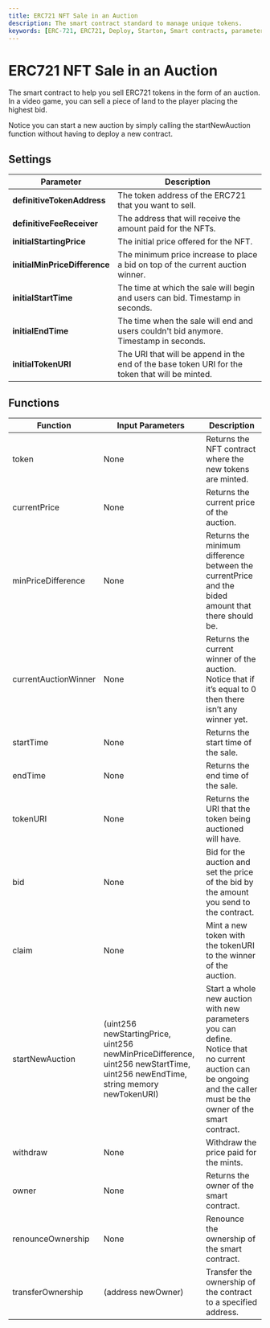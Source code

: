 ```yaml
---
title: ERC721 NFT Sale in an Auction
description: The smart contract standard to manage unique tokens.
keywords: [ERC-721, ERC721, Deploy, Starton, Smart contracts, parameters, functions]
---
```


# ERC721 NFT Sale in an Auction

The smart contract to help you sell ERC721 tokens in the form of an auction. In a video game, you can sell a piece of land to the player placing the highest bid.

Notice you can start a new auction by simply calling the startNewAuction function without having to deploy a new contract.

## Settings

| Parameter                     | Description                                                                                     |
| ----------------------------- | ----------------------------------------------------------------------------------------------- |
| **definitiveTokenAddress**    | The token address of the ERC721 that you want to sell.                                          |
| **definitiveFeeReceiver**     | The address that will receive the amount paid for the NFTs.                                     |
| **initialStartingPrice**      | The initial price offered for the NFT.                                                          |
| **initialMinPriceDifference** | The minimum price increase to place a bid on top of the current auction winner.                 |
| **initialStartTime**          | The time at which the sale will begin and users can bid. Timestamp in seconds.                  |
| **initialEndTime**            | The time when the sale will end and users couldn't bid anymore. Timestamp in seconds.           |
| **initialTokenURI**           | The URI that will be append in the end of the base token URI for the token that will be minted. |

## Functions

| Function             | Input Parameters                                                                                                               | Description                                                                                                                                                         |
| -------------------- | ------------------------------------------------------------------------------------------------------------------------------ | ------------------------------------------------------------------------------------------------------------------------------------------------------------------- |
| token                | None                                                                                                                           | Returns the NFT contract where the new tokens are minted.                                                                                                           |
| currentPrice         | None                                                                                                                           | Returns the current price of the auction.                                                                                                                           |
| minPriceDifference   | None                                                                                                                           | Returns the minimum difference between the currentPrice and the bided amount that there should be.                                                                  |
| currentAuctionWinner | None                                                                                                                           | Returns the current winner of the auction. Notice that if it’s equal to 0 then there isn’t any winner yet.                                                          |
| startTime            | None                                                                                                                           | Returns the start time of the sale.                                                                                                                                 |
| endTime              | None                                                                                                                           | Returns the end time of the sale.                                                                                                                                   |
| tokenURI             | None                                                                                                                           | Returns the URI that the token being auctioned will have.                                                                                                           |
| bid                  | None                                                                                                                           | Bid for the auction and set the price of the bid by the amount you send to the contract.                                                                            |
| claim                | None                                                                                                                           | Mint a new token with the tokenURI to the winner of the auction.                                                                                                    |
| startNewAuction      | (uint256 newStartingPrice, uint256 newMinPriceDifference, uint256 newStartTime, uint256 newEndTime, string memory newTokenURI) | Start a whole new auction with new parameters you can define. Notice that no current auction can be ongoing and the caller must be the owner of the smart contract. |
| withdraw             | None                                                                                                                           | Withdraw the price paid for the mints.                                                                                                                              |
| owner                | None                                                                                                                           | Returns the owner of the smart contract.                                                                                                                            |
| renounceOwnership    | None                                                                                                                           | Renounce the ownership of the smart contract.                                                                                                                       |
| transferOwnership    | (address newOwner)                                                                                                             | Transfer the ownership of the contract to a specified address.                                                                                                      |
